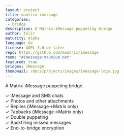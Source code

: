 ```yaml
---
layout: project
title: mautrix-imessage
categories:
 - bridge
description: A Matrix-iMessage puppeting bridge
author: Tulir
maturity: Alpha
language: Go
license: AGPL-3.0-or-later
repo: https://github.com/mautrix/imessage
room: "#imessage:maunium.net"
featured: true
bridges: iMessage
thumbnail: /docs/projects/images/imessage-logo.jpg
---
```


A Matrix-iMessage puppeting bridge.

✓ iMessage and SMS chats  
✓ Photos and other attachments  
✓ Replies (iMessage->Matrix only)  
✓ Tapbacks (iMessage->Matrix only)  
✓ Double puppeting  
✓ Backfilling missed messages  
✓ End-to-bridge encryption
